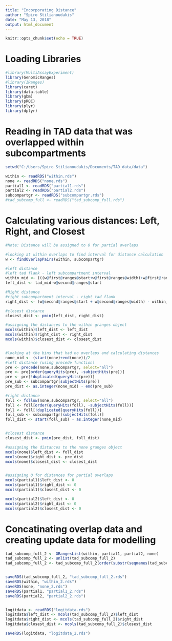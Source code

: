 ```yaml
---
title: "Incorporating Distance"
author: "Spiro Stilianoudakis"
date: "May 13, 2018"
output: html_document
---
```


```r
knitr::opts_chunk$set(echo = TRUE)
```

# Loading Libraries

```r
#library(MultiAssayExperiment)
library(GenomicRanges)
#library(IRanges)
library(caret)
library(data.table)
library(gbm)
library(pROC)
library(plyr)
library(dplyr)
```

# Reading in TAD data that was overlapped within subcompartments

```r

setwd("C:/Users/Spiro Stilianoudakis/Documents/TAD_data/data")

within <- readRDS("within.rds")
none <- readRDS("none.rds")
partial1 <- readRDS("partial1.rds")
partial2 <- readRDS("partial2.rds")
subcompartgr <- readRDS("subcompartgr.rds")
#tad_subcomp_full <- readRDS("tad_subcomp_full.rds")
```

# Calculating various distances: Left, Right, and Closest

```r
#Note: Distance will be assigned to 0 for partial overlaps

#looking at within overlaps to find interval for distance calculation
w <- findOverlapPairs(within, subcompartgr)

#left distance
#left tad flank - left subcompartment interval
within_mid <- (((w@first@ranges@start+w@first@ranges@width)+w@first@ranges@start)/2)
left_dist <- tad_mid-w@second@ranges@start

#Right distance
#right subcompartment interval - right tad flank
right_dist <- (w@second@ranges@start + w@second@ranges@width) - within_mid

#closest distance
closest_dist <- pmin(left_dist, right_dist)

#assigning the distances to the within granges object
mcols(within)$left_dist <- left_dist
mcols(within)$right_dist <- right_dist
mcols(within)$closest_dist <- closest_dist


#looking at the bins that had no overlaps and calculating distances
none_mid <- (start(none)+end(none))/2
#left distance (using precede function)
pre <- precede(none,subcompartgr, select="all")
pre <- pre[order(queryHits(pre), -subjectHits(pre))]
pre <- pre[!duplicated(queryHits(pre))]
pre_sub <- subcompartgr[subjectHits(pre)]
pre_dist <- as.integer(none_mid) - end(pre_sub) 

#right distance
foll <- follow(none,subcompartgr, select="all")
foll <- foll[order(queryHits(foll), -subjectHits(foll))]
foll <- foll[!duplicated(queryHits(foll))]
foll_sub <- subcompartgr[subjectHits(foll)]
foll_dist <- start(foll_sub) - as.integer(none_mid)


#closest distance
closest_dist <- pmin(pre_dist, foll_dist)

#assigning the distances to the none granges object
mcols(none)$left_dist <- foll_dist
mcols(none)$right_dist <- pre_dist
mcols(none)$closest_dist <- closest_dist


#assigning 0 for distances for partial overlaps
mcols(partial1)$left_dist <- 0
mcols(partial1)$right_dist <- 0
mcols(partial1)$closest_dist <- 0

mcols(partial2)$left_dist <- 0
mcols(partial2)$right_dist <- 0
mcols(partial2)$closest_dist <- 0


```


# Concatinating overlap data and creating update data for modelling 

```r

tad_subcomp_full_2 <- GRangesList(within, partial1, partial2, none)
tad_subcomp_full_2 <- unlist(tad_subcomp_full_2)
tad_subcomp_full_2 <- tad_subcomp_full_2[order(substr(seqnames(tad_subcomp_full_2),4,5), start(tad_subcomp_full_2))]


saveRDS(tad_subcomp_full_2, "tad_subcomp_full_2.rds")
saveRDS(within, "within_2.rds")
saveRDS(none, "none_2.rds")
saveRDS(partial1, "partial1_2.rds")
saveRDS(partial2, "partial2_2.rds")


logitdata <- readRDS("logitdata.rds")
logitdata$left_dist <- mcols(tad_subcomp_full_2)$left_dist
logitdata$right_dist <- mcols(tad_subcomp_full_2)$right_dist
logitdata$closest_dist <- mcols(tad_subcomp_full_2)$closest_dist

saveRDS(logitdata, "logitdata_2.rds")
```

